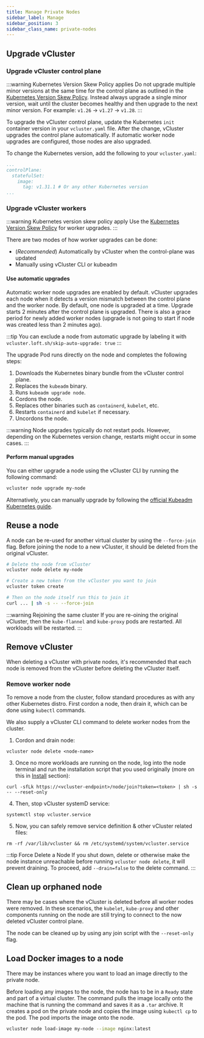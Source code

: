 ```yaml
---
title: Manage Private Nodes
sidebar_label: Manage 
sidebar_position: 3
sidebar_class_name: private-nodes 
---
```



<TenancySupport privateNodes="true" />

## Upgrade vCluster

### Upgrade vCluster control plane

:::warning Kubernetes Version Skew Policy applies
Do not upgrade multiple minor versions at the same time for the control plane as outlined in the [Kubernetes Version Skew Policy](https://kubernetes.io/releases/version-skew-policy/). Instead always upgrade a single minor version, wait until the cluster becomes healthy and then upgrade to the next minor version. For example: `v1.26` -> `v1.27` -> `v1.28`.
:::

To upgrade the vCluster control plane, update the Kubernetes `init` container version in your `vcluster.yaml` file.
After the change, vCluster upgrades the control plane automatically. If automatic worker node upgrades are configured, those nodes are also upgraded.

To change the Kubernetes version, add the following to your `vcluster.yaml`:

```yaml title="Upgrade control plane Kubernetes version"
...
controlPlane:
  statefulSet:
    image:
      tag: v1.31.1 # Or any other Kubernetes version
...
```

### Upgrade vCluster workers

:::warning Kubernetes version skew policy apply
Use the [Kubernetes Version Skew Policy](https://kubernetes.io/releases/version-skew-policy/) for worker upgrades.
:::

There are two modes of how worker upgrades can be done:
- (_Recommended_) Automatically by vCluster when the control-plane was updated
- Manually using vCluster CLI or kubeadm

#### Use automatic upgrades

Automatic worker node upgrades are enabled by default. vCluster upgrades each node when it detects a version mismatch between the control plane and the worker node. By default, one node is upgraded at a time.
Upgrade starts 2 minutes after the control plane is upgraded. There is also a grace period for newly added worker nodes (upgrade is not going to start if node was created less than 2 minutes ago).

:::tip
You can exclude a node from automatic upgrade by labeling it with `vcluster.loft.sh/skip-auto-upgrade: true`
:::

The upgrade Pod runs directly on the node and completes the following steps:
1. Downloads the Kubernetes binary bundle from the vCluster control plane.
2. Replaces the `kubeadm` binary.
3. Runs `kubeadm upgrade node`.
4. Cordons the node.
5. Replaces other binaries such as `containerd`, `kubelet`, etc.
6. Restarts `containerd` and `kubelet` if necessary.
7. Uncordons the node.

:::warning
Node upgrades typically do not restart pods. However, depending on the Kubernetes version change, restarts might occur in some cases.
:::

#### Perform manual upgrades

You can either upgrade a node using the vCluster CLI by running the following command:

```bash title="Upgrade a specific node manually"
vcluster node upgrade my-node
```

Alternatively, you can manually upgrade by following the [official Kubeadm Kubernetes guide](https://kubernetes.io/docs/tasks/administer-cluster/kubeadm/upgrading-linux-nodes/).


## Reuse a node

A node can be re-used for another virtual cluster by using the `--force-join` flag. Before joining the node to a new vCluster, it
should be deleted from the original vCluster. 


```bash title="Reuse a node"
# Delete the node from vCluster
vcluster node delete my-node

# Create a new token from the vCluster you want to join
vcluster token create

# Then on the node itself run this to join it
curl ... | sh -s -- --force-join
```

:::warning Rejoining the same cluster
If you are re-oining the original vCluster, then the `kube-flannel` and `kube-proxy` pods are restarted. All workloads will be restarted. 
:::


## Remove vCluster

When deleting a vCluster with private nodes, it's recommended that each node is removed from the vCluster before deleting the vCluster itself. 

### Remove worker node

To remove a node from the cluster, follow standard procedures as with any other Kubernetes distro. First cordon a node, then drain it, which can be done using `kubectl` commands.

We also supply a vCluster CLI command to delete worker nodes from the cluster. 


1. Cordon and drain node:

```shell title="Cordon and drain the node"
vcluster node delete <node-name>
```

3. Once no more workloads are running on the node, log into the node terminal and run the installation script that you used originally (more on this in [Install](#join-worker-nodes-to-the-virtual-cluster) section):
```shell title="Reset the node"
curl -sfLk https://<vcluster-endpoint>/node/join?token=<token> | sh -s -- --reset-only
```

4. Then, stop vCluster systemD service:

```shell title="Stop vcluster.service"
systemctl stop vcluster.service
```

5. Now, you can safely remove service definition & other vCluster related files:
```shell title="Remove all vCluster files"
rm -rf /var/lib/vcluster && rm /etc/systemd/system/vcluster.service
```

:::tip Force Delete a Node
If you shut down, delete or otherwise make the node instance unreachable before running `vcluster node delete`, it will
prevent draining.  To proceed, add `--drain=false` to the delete command.
:::

## Clean up orphaned node

There may be cases where the vCluster is deleted before all worker nodes were removed. 
In these scenarios, the `kubelet`, `kube-proxy` and other components running on the node are still trying to connect to the now deleted vCluster control plane.

The node can be cleaned up by using any join script with the `--reset-only` flag.

## Load Docker images to a node

There may be instances where you want to load an image directly to the private node.

Before loading any images to the node, the node has to be in a `Ready` state and part of a virtual cluster. The command pulls the image locally
onto the machine that is running the command and saves it as a `.tar` archive. It creates a pod on the private node and copies the image using `kubectl cp` to the pod. The pod imports the image
onto the node. 

```bash title="Load Docker image into specific node"
vcluster node load-image my-node --image nginx:latest
```


